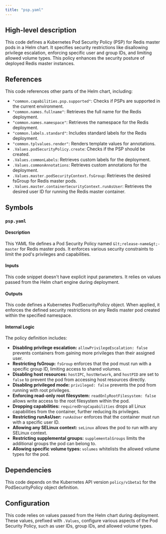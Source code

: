 ```yaml
---
title: "psp.yaml"
---
```


## High-level description
This code defines a Kubernetes Pod Security Policy (PSP) for Redis master pods in a Helm chart. It specifies security restrictions like disallowing privilege escalation, enforcing specific user and group IDs, and limiting allowed volume types. This policy enhances the security posture of deployed Redis master instances.

## References
This code references other parts of the Helm chart, including:
* `"common.capabilities.psp.supported"`: Checks if PSPs are supported in the current environment.
* `"common.names.fullname"`: Retrieves the full name for the Redis deployment.
* `"common.names.namespace"`: Retrieves the namespace for the Redis deployment.
* `"common.labels.standard"`: Includes standard labels for the Redis deployment.
* `"common.tplvalues.render"`: Renders template values for annotations.
* `.Values.podSecurityPolicy.create`: Checks if the PSP should be created.
* `.Values.commonLabels`: Retrieves custom labels for the deployment.
* `.Values.commonAnnotations`: Retrieves custom annotations for the deployment.
* `.Values.master.podSecurityContext.fsGroup`: Retrieves the desired fsGroup for Redis master pods.
* `.Values.master.containerSecurityContext.runAsUser`: Retrieves the desired user ID for running the Redis master container.

## Symbols
### `psp.yaml`
#### Description
This YAML file defines a Pod Security Policy named `&lt;release-name&gt;-master` for Redis master pods. It enforces various security constraints to limit the pod's privileges and capabilities.

#### Inputs
This code snippet doesn't have explicit input parameters. It relies on values passed from the Helm chart engine during deployment.

#### Outputs
This code defines a Kubernetes PodSecurityPolicy object. When applied, it enforces the defined security restrictions on any Redis master pod created within the specified namespace.

#### Internal Logic
The policy definition includes:
* **Disabling privilege escalation:** `allowPrivilegeEscalation: false` prevents containers from gaining more privileges than their assigned user.
* **Restricting fsGroup:** `fsGroup` enforces that the pod must run with a specific group ID, limiting access to shared volumes.
* **Disabling host resources:** `hostIPC`, `hostNetwork`, and `hostPID` are set to `false` to prevent the pod from accessing host resources directly.
* **Disabling privileged mode:** `privileged: false` prevents the pod from running with root privileges.
* **Enforcing read-only root filesystem:** `readOnlyRootFilesystem: false` allows write access to the root filesystem within the pod.
* **Dropping capabilities:** `requiredDropCapabilities` drops all Linux capabilities from the container, further reducing its privileges.
* **Restricting runAsUser:** `runAsUser` enforces that the container must run with a specific user ID.
* **Allowing any SELinux context:** `seLinux` allows the pod to run with any SELinux context.
* **Restricting supplemental groups:** `supplementalGroups` limits the additional groups the pod can belong to.
* **Allowing specific volume types:** `volumes` whitelists the allowed volume types for the pod.

## Dependencies
This code depends on the Kubernetes API version `policy/v1beta1` for the PodSecurityPolicy object definition.

## Configuration
This code relies on values passed from the Helm chart during deployment. These values, prefixed with `.Values`, configure various aspects of the Pod Security Policy, such as user IDs, group IDs, and allowed volume types.
